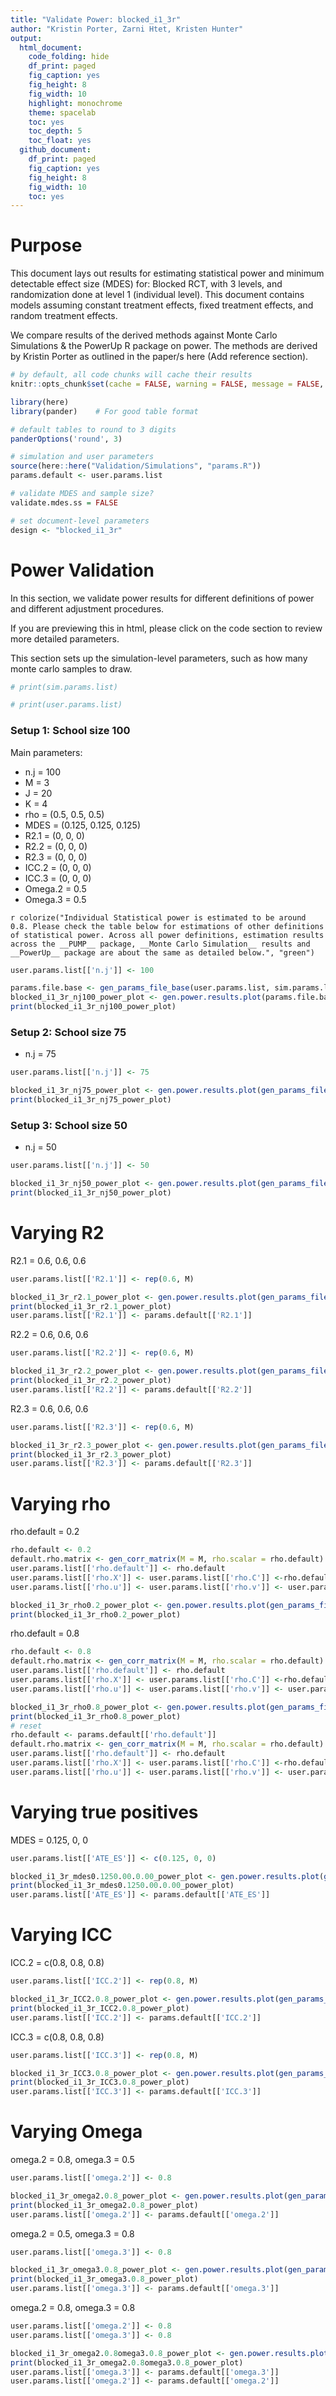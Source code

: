 ```yaml
---
title: "Validate Power: blocked_i1_3r"
author: "Kristin Porter, Zarni Htet, Kristen Hunter"
output:
  html_document:
    code_folding: hide
    df_print: paged
    fig_caption: yes
    fig_height: 8
    fig_width: 10
    highlight: monochrome
    theme: spacelab
    toc: yes
    toc_depth: 5
    toc_float: yes
  github_document:
    df_print: paged
    fig_caption: yes
    fig_height: 8
    fig_width: 10
    toc: yes
---
```

# Purpose

This document lays out results for estimating statistical power and minimum detectable effect size (MDES) for:
Blocked RCT, with 3 levels, and randomization done at level 1 (individual level). This document contains models assuming constant treatment effects, fixed treatment effects, and random treatment effects.

We compare results of the derived methods against Monte Carlo Simulations & the PowerUp R package on power. The methods are derived by Kristin Porter as outlined in the paper/s here (Add reference section).

```r
# by default, all code chunks will cache their results
knitr::opts_chunk$set(cache = FALSE, warning = FALSE, message = FALSE, echo = FALSE)
```

```r
library(here)
library(pander)    # For good table format

# default tables to round to 3 digits
panderOptions('round', 3)

# simulation and user parameters
source(here::here("Validation/Simulations", "params.R"))
params.default <- user.params.list

# validate MDES and sample size?
validate.mdes.ss = FALSE
```

```r
# set document-level parameters
design <- "blocked_i1_3r"
```


# Power Validation

In this section, we validate power results for different definitions of power and different adjustment procedures.

If you are previewing this in html, please click on the code section to review more detailed parameters.

This section sets up the simulation-level parameters, such as how many monte carlo samples to draw.

```r
# print(sim.params.list)
```

```r
# print(user.params.list)
```

### Setup 1: School size 100

Main parameters:

* n.j = 100
* M = 3
* J = 20
* K = 4
* rho = (0.5, 0.5, 0.5)
* MDES = (0.125, 0.125, 0.125)
* R2.1 = (0, 0, 0)
* R2.2 = (0, 0, 0)
* R2.3 = (0, 0, 0)
* ICC.2 = (0, 0, 0)
* ICC.3 = (0, 0, 0)
* Omega.2 = 0.5
* Omega.3 = 0.5

`r colorize("Individual Statistical power is estimated to be around 0.8. Please check the table below for estimations of other definitions of statistical power. Across all power definitions, estimation results across the __PUMP__ package, __Monte Carlo Simulation__ results and __PowerUp__ package are about the same as detailed below.", "green")`

```r
user.params.list[['n.j']] <- 100
```

```r
params.file.base <- gen_params_file_base(user.params.list, sim.params.list, design)
blocked_i1_3r_nj100_power_plot <- gen.power.results.plot(params.file.base, design)
print(blocked_i1_3r_nj100_power_plot)
```

### Setup 2: School size 75

* n.j = 75

```r
user.params.list[['n.j']] <- 75
```

```r
blocked_i1_3r_nj75_power_plot <- gen.power.results.plot(gen_params_file_base(user.params.list, sim.params.list, design), design)
print(blocked_i1_3r_nj75_power_plot)
```

### Setup 3: School size 50

* n.j = 50

```r
user.params.list[['n.j']] <- 50
```


```r
blocked_i1_3r_nj50_power_plot <- gen.power.results.plot(gen_params_file_base(user.params.list, sim.params.list, design), design)
print(blocked_i1_3r_nj50_power_plot)
```

# Varying R2

R2.1 = 0.6, 0.6, 0.6

```r
user.params.list[['R2.1']] <- rep(0.6, M)  
```

```r
blocked_i1_3r_r2.1_power_plot <- gen.power.results.plot(gen_params_file_base(user.params.list, sim.params.list, design), design)
print(blocked_i1_3r_r2.1_power_plot)
user.params.list[['R2.1']] <- params.default[['R2.1']]  
```

R2.2 = 0.6, 0.6, 0.6

```r
user.params.list[['R2.2']] <- rep(0.6, M)  
```

```r
blocked_i1_3r_r2.2_power_plot <- gen.power.results.plot(gen_params_file_base(user.params.list, sim.params.list, design), design)
print(blocked_i1_3r_r2.2_power_plot)
user.params.list[['R2.2']] <- params.default[['R2.2']]  
```

R2.3 = 0.6, 0.6, 0.6

```r
user.params.list[['R2.3']] <- rep(0.6, M)  
```

```r
blocked_i1_3r_r2.3_power_plot <- gen.power.results.plot(gen_params_file_base(user.params.list, sim.params.list, design), design)
print(blocked_i1_3r_r2.3_power_plot)
user.params.list[['R2.3']] <- params.default[['R2.3']]  
```


# Varying rho

rho.default = 0.2

```r
rho.default <- 0.2
default.rho.matrix <- gen_corr_matrix(M = M, rho.scalar = rho.default)
user.params.list[['rho.default']] <- rho.default
user.params.list[['rho.X']] <- user.params.list[['rho.C']] <-rho.default
user.params.list[['rho.u']] <- user.params.list[['rho.v']] <- user.params.list[['rho.r']] <- rho.default
```

```r
blocked_i1_3r_rho0.2_power_plot <- gen.power.results.plot(gen_params_file_base(user.params.list, sim.params.list, design), design)
print(blocked_i1_3r_rho0.2_power_plot)
```

rho.default = 0.8

```r
rho.default <- 0.8
default.rho.matrix <- gen_corr_matrix(M = M, rho.scalar = rho.default)
user.params.list[['rho.default']] <- rho.default
user.params.list[['rho.X']] <- user.params.list[['rho.C']] <-rho.default
user.params.list[['rho.u']] <- user.params.list[['rho.v']] <- user.params.list[['rho.r']] <-rho.default
```

```r
blocked_i1_3r_rho0.8_power_plot <- gen.power.results.plot(gen_params_file_base(user.params.list, sim.params.list, design), design)
print(blocked_i1_3r_rho0.8_power_plot)
# reset
rho.default <- params.default[['rho.default']]
default.rho.matrix <- gen_corr_matrix(M = M, rho.scalar = rho.default)
user.params.list[['rho.default']] <- rho.default
user.params.list[['rho.X']] <- user.params.list[['rho.C']] <-rho.default
user.params.list[['rho.u']] <- user.params.list[['rho.v']] <- user.params.list[['rho.r']] <-rho.default
```


# Varying true positives

MDES = 0.125, 0, 0

```r
user.params.list[['ATE_ES']] <- c(0.125, 0, 0)
```


```r
blocked_i1_3r_mdes0.1250.00.0.00_power_plot <- gen.power.results.plot(gen_params_file_base(user.params.list, sim.params.list, design), design)
print(blocked_i1_3r_mdes0.1250.00.0.00_power_plot)
user.params.list[['ATE_ES']] <- params.default[['ATE_ES']]
```

# Varying ICC

ICC.2 = c(0.8, 0.8, 0.8)

```r
user.params.list[['ICC.2']] <- rep(0.8, M)
```

```r
blocked_i1_3r_ICC2.0.8_power_plot <- gen.power.results.plot(gen_params_file_base(user.params.list, sim.params.list, design), design)
print(blocked_i1_3r_ICC2.0.8_power_plot)
user.params.list[['ICC.2']] <- params.default[['ICC.2']]
```

ICC.3 = c(0.8, 0.8, 0.8)

```r
user.params.list[['ICC.3']] <- rep(0.8, M)
```

```r
blocked_i1_3r_ICC3.0.8_power_plot <- gen.power.results.plot(gen_params_file_base(user.params.list, sim.params.list, design), design)
print(blocked_i1_3r_ICC3.0.8_power_plot)
user.params.list[['ICC.3']] <- params.default[['ICC.3']]
```


# Varying Omega

omega.2 = 0.8, omega.3 = 0.5

```r
user.params.list[['omega.2']] <- 0.8
```

```r
blocked_i1_3r_omega2.0.8_power_plot <- gen.power.results.plot(gen_params_file_base(user.params.list, sim.params.list, design), design)
print(blocked_i1_3r_omega2.0.8_power_plot)
user.params.list[['omega.2']] <- params.default[['omega.2']]
```

omega.2 = 0.5, omega.3 = 0.8

```r
user.params.list[['omega.3']] <- 0.8
```

```r
blocked_i1_3r_omega3.0.8_power_plot <- gen.power.results.plot(gen_params_file_base(user.params.list, sim.params.list, design), design)
print(blocked_i1_3r_omega3.0.8_power_plot)
user.params.list[['omega.3']] <- params.default[['omega.3']]
```

omega.2 = 0.8, omega.3 = 0.8

```r
user.params.list[['omega.2']] <- 0.8
user.params.list[['omega.3']] <- 0.8
```

```r
blocked_i1_3r_omega2.0.8omega3.0.8_power_plot <- gen.power.results.plot(gen_params_file_base(user.params.list, sim.params.list, design), design)
print(blocked_i1_3r_omega2.0.8omega3.0.8_power_plot)
user.params.list[['omega.3']] <- params.default[['omega.3']]
user.params.list[['omega.2']] <- params.default[['omega.2']]
```